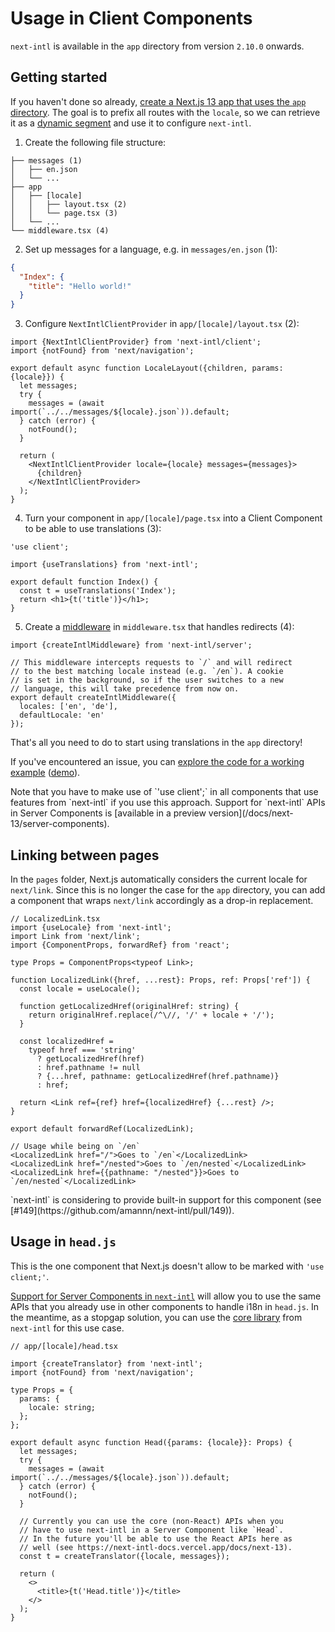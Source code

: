 
# Usage in Client Components

`next-intl` is available in the `app` directory from version `2.10.0` onwards.

## Getting started

If you haven't done so already, [create a Next.js 13 app that uses the `app` directory](https://beta.nextjs.org/docs/installation). The goal is to prefix all routes with the `locale`, so we can retrieve it as a [dynamic segment](https://beta.nextjs.org/docs/routing/defining-routes#dynamic-segments) and use it to configure `next-intl`.

1. Create the following file structure:

```
├── messages (1)
│   ├── en.json
│   └── ...
├── app
│   ├── [locale]
│   │   ├── layout.tsx (2)
│   │   └── page.tsx (3)
│   └── ...
└── middleware.tsx (4)
```

2. Set up messages for a language, e.g. in `messages/en.json` (1):

```json
{
  "Index": {
    "title": "Hello world!"
  }
}
```

3. Configure `NextIntlClientProvider` in `app/[locale]/layout.tsx` (2):

```tsx
import {NextIntlClientProvider} from 'next-intl/client';
import {notFound} from 'next/navigation';

export default async function LocaleLayout({children, params: {locale}}) {
  let messages;
  try {
    messages = (await import(`../../messages/${locale}.json`)).default;
  } catch (error) {
    notFound();
  }

  return (
    <NextIntlClientProvider locale={locale} messages={messages}>
      {children}
    </NextIntlClientProvider>
  );
}
```

4. Turn your component in `app/[locale]/page.tsx` into a Client Component to be able to use translations (3):

```tsx
'use client';

import {useTranslations} from 'next-intl';

export default function Index() {
  const t = useTranslations('Index');
  return <h1>{t('title')}</h1>;
}
```

5. Create a [middleware](https://nextjs.org/docs/advanced-features/middleware) in `middleware.tsx` that handles redirects (4):

```tsx
import {createIntlMiddleware} from 'next-intl/server';

// This middleware intercepts requests to `/` and will redirect
// to the best matching locale instead (e.g. `/en`). A cookie
// is set in the background, so if the user switches to a new
// language, this will take precedence from now on.
export default createIntlMiddleware({
  locales: ['en', 'de'],
  defaultLocale: 'en'
});
```

That's all you need to do to start using translations in the `app` directory!

If you've encountered an issue, you can [explore the code for a working example](https://github.com/amannn/next-intl/tree/main/packages/example-next-13) ([demo](https://csb-k2ien9-7ytkomg4x-amann.vercel.app/en)).

<Callout>
  Note that you have to make use of `'use client';` in all components that use
  features from `next-intl` if you use this approach. Support for `next-intl`
  APIs in Server Components is [available in a preview
  version](/docs/next-13/server-components).
</Callout>

## Linking between pages

In the `pages` folder, Next.js automatically considers the current locale for `next/link`. Since this is no longer the case for the `app` directory, you can add a component that wraps `next/link` accordingly as a drop-in replacement.

```tsx
// LocalizedLink.tsx
import {useLocale} from 'next-intl';
import Link from 'next/link';
import {ComponentProps, forwardRef} from 'react';

type Props = ComponentProps<typeof Link>;

function LocalizedLink({href, ...rest}: Props, ref: Props['ref']) {
  const locale = useLocale();

  function getLocalizedHref(originalHref: string) {
    return originalHref.replace(/^\//, '/' + locale + '/');
  }

  const localizedHref =
    typeof href === 'string'
      ? getLocalizedHref(href)
      : href.pathname != null
      ? {...href, pathname: getLocalizedHref(href.pathname)}
      : href;

  return <Link ref={ref} href={localizedHref} {...rest} />;
}

export default forwardRef(LocalizedLink);
```

```tsx
// Usage while being on `/en`
<LocalizedLink href="/">Goes to `/en`</LocalizedLink>
<LocalizedLink href="/nested">Goes to `/en/nested`</LocalizedLink>
<LocalizedLink href={{pathname: "/nested"}}>Goes to `/en/nested`</LocalizedLink>
```

<Callout>
  `next-intl` is considering to provide built-in support for this component (see
  [#149](https://github.com/amannn/next-intl/pull/149)).
</Callout>

## Usage in `head.js`

This is the one component that Next.js doesn't allow to be marked with `'use client;'`.

[Support for Server Components in `next-intl`](/docs/next-13/server-components) will allow you to use the same APIs that you already use in other components to handle i18n in `head.js`. In the meantime, as a stopgap solution, you can use the [core library](/docs/usage/core-library) from `next-intl` for this use case.

```tsx
// app/[locale]/head.tsx

import {createTranslator} from 'next-intl';
import {notFound} from 'next/navigation';

type Props = {
  params: {
    locale: string;
  };
};

export default async function Head({params: {locale}}: Props) {
  let messages;
  try {
    messages = (await import(`../../messages/${locale}.json`)).default;
  } catch (error) {
    notFound();
  }

  // Currently you can use the core (non-React) APIs when you
  // have to use next-intl in a Server Component like `Head`.
  // In the future you'll be able to use the React APIs here as
  // well (see https://next-intl-docs.vercel.app/docs/next-13).
  const t = createTranslator({locale, messages});

  return (
    <>
      <title>{t('Head.title')}</title>
    </>
  );
}
```
